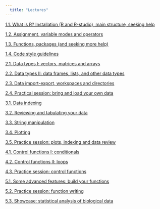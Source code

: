 ```yaml
---
  title: "Lectures"
---
```


[1.1. What is R? Installation (R and R-studio), main structure, seeking help](https://PhenoEvo.github.io/Intro2R/lectures/1.3_Functions-and-packages.html)

[1.2. Assignment, variable modes and operators](https://PhenoEvo.github.io/Intro2R/lectures/1.2_Assignment_variables_modes_operators.html)

[1.3. Functions, packages (and seeking more help)](https://PhenoEvo.github.io/Intro2R/lectures/1.3_Functions-and-packages.html)

[1.4. Code style guidelines](https://PhenoEvo.github.io/Intro2R/lectures/1.3_Functions-and-packages.html)



[2.1. Data types I: vectors, matrices and arrays](https://PhenoEvo.github.io/Intro2R/lectures/2.1_Vectors_matrices_arrays.html)

[2.2. Data types II: data frames, lists, and other data types](https://PhenoEvo.github.io/Intro2R/lectures/2.2_datatypesII.html)

[2.3. Data import-export, workspaces and directories](https://PhenoEvo.github.io/Intro2R/lectures/2.1_Vectors_matrices_arrays.html)

[2.4. Practical session: bring and load your own data](https://PhenoEvo.github.io/Intro2R/lectures/2.1_Vectors_matrices_arrays.html)



[3.1. Data indexing](https://PhenoEvo.github.io/Intro2R/lectures/2.1_Vectors_matrices_arrays.html)

[3.2. Reviewing and tabulating your data](https://PhenoEvo.github.io/Intro2R/lectures/3.2_reviewing.html)

[3.3. String manipulation](https://PhenoEvo.github.io/Intro2R/lectures/2.1_Vectors_matrices_arrays.html)

[3.4. Plotting](https://PhenoEvo.github.io/Intro2R/lectures/2.1_Vectors_matrices_arrays.html)

[3.5. Practice session: plots, indexing and data review](https://PhenoEvo.github.io/Intro2R/lectures/2.1_Vectors_matrices_arrays.html)



[4.1. Control functions I: conditionals](https://PhenoEvo.github.io/Intro2R/lectures/2.1_Vectors_matrices_arrays.html)

[4.2. Control functions II: loops](https://PhenoEvo.github.io/Intro2R/lectures/4.2_loops.html)

[4.3. Practice session: control functions](https://PhenoEvo.github.io/Intro2R/lectures/2.1_Vectors_matrices_arrays.html)



[5.1. Some advanced features: build your functions](https://PhenoEvo.github.io/Intro2R/lectures/2.1_Vectors_matrices_arrays.html)

[5.2. Practice session: function writing](https://PhenoEvo.github.io/Intro2R/lectures/2.1_Vectors_matrices_arrays.html)

[5.3. Showcase: statistical analysis of biological data](https://PhenoEvo.github.io/Intro2R/lectures/2.1_Vectors_matrices_arrays.html)

 

